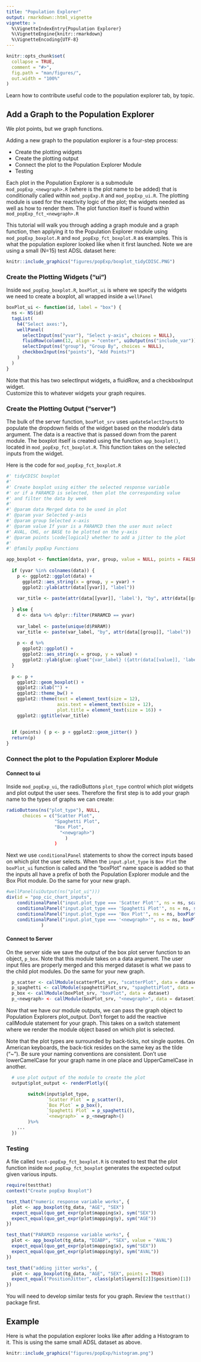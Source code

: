```yaml
---
title: "Population Explorer"
output: rmarkdown::html_vignette
vignette: >
  %\VignetteIndexEntry{Population Explorer}
  %\VignetteEngine{knitr::rmarkdown}
  %\VignetteEncoding{UTF-8}
---
```


```r
knitr::opts_chunk$set(
  collapse = TRUE,
  comment = "#>",
  fig.path = "man/figures/",
  out.width = "100%"
)
```

Learn how to contribute useful code to the population explorer tab, by topic.


## Add a Graph to the Population Explorer

We plot points, but we graph functions.

Adding a new graph to the population explorer is a four-step process:

- Create the plotting widgets
- Create the plotting output
- Connect the plot to the Population Explorer Module
- Testing 

Each plot in the Population Explorer is a submodule `mod_popExp_<newgraph>.R` (where <newgraph> is the plot name to be added) that is conditionally called within `mod_popExp.R` and `mod_popExp_ui.R`. The plotting module is used for the reactivity logic of the plot; the widgets needed as well as how to render them. The plot function itself is found within `mod_popExp_fct_<newgraph>.R`

This tutorial will walk you through adding a graph module and a graph function, then applying it to the Population Explorer module using `mod_popExp_boxplot.R` and `mod_popExp_fct_boxplot.R` as examples.
This is what the population explorer looked like when it first launched.  Note we are using a small (N=15) test ADSL dataset here:

```r
knitr::include_graphics("figures/popExp/boxplot_tidyCDISC.PNG")
```

### Create the Plotting Widgets ("ui")

Inside `mod_popExp_boxplot.R`, `boxPlot_ui` is where we specify the widgets we need to create a boxplot, all wrapped inside a `wellPanel`
```r
boxPlot_ui <- function(id, label = "box") {
  ns <- NS(id)
  tagList(
    h4("Select axes:"),
    wellPanel(
      selectInput(ns("yvar"), "Select y-axis", choices = NULL),
      fluidRow(column(12, align = "center", uiOutput(ns("include_var")))),
      selectInput(ns("group"), "Group By", choices = NULL),
      checkboxInput(ns("points"), "Add Points?")
    )
  )
}
```

Note that this has two selectInput widgets, a fluidRow, and a checkboxInput widget.<br>
Customize this to whatever widgets your graph requires.

### Create the Plotting Output ("server")

The bulk of the server function, `boxPlot_srv` uses `updateSelectInput`s to populate the dropdown fields of the widget based on the module's data argument. The data is a reactive that is passed down from the parent module. The boxplot itself is created using the function `app_boxplot()`, located in `mod_popExp_fct_boxplot.R`. This function takes on the selected inputs from the widget.

Here is the code for `mod_popExp_fct_boxplot.R`

```r
#' tidyCDISC boxplot
#' 
#' Create boxplot using either the selected response variable
#' or if a PARAMCD is selected, then plot the corresponding value
#' and filter the data by week
#' 
#' @param data Merged data to be used in plot
#' @param yvar Selected y-axis 
#' @param group Selected x-axis 
#' @param value If yvar is a PARAMCD then the user must select 
#' AVAL, CHG, or BASE to be plotted on the y-axis
#' @param points \code{logical} whether to add a jitter to the plot
#' 
#' @family popExp Functions

app_boxplot <- function(data, yvar, group, value = NULL, points = FALSE) {
  
  if (yvar %in% colnames(data)) {
    p <- ggplot2::ggplot(data) + 
      ggplot2::aes_string(x = group, y = yvar) +
      ggplot2::ylab(attr(data[[yvar]], "label"))
    
    var_title <- paste(attr(data[[yvar]], 'label'), "by", attr(data[[group]], "label"))
    
  } else {
    d <- data %>% dplyr::filter(PARAMCD == yvar)
    
    var_label <- paste(unique(d$PARAM))
    var_title <- paste(var_label, "by", attr(data[[group]], "label"))
    
    p <- d %>%
      ggplot2::ggplot() +
      ggplot2::aes_string(x = group, y = value) +
      ggplot2::ylab(glue::glue("{var_label} ({attr(data[[value]], 'label')})"))
  }
  
  p <- p + 
    ggplot2::geom_boxplot() +
    ggplot2::xlab("") +
    ggplot2::theme_bw() +
    ggplot2::theme(text = element_text(size = 12),
                   axis.text = element_text(size = 12),
                   plot.title = element_text(size = 16)) +
    ggplot2::ggtitle(var_title)
  
  
  if (points) { p <- p + ggplot2::geom_jitter() }
  return(p)
}
```

### Connect the plot to the Population Explorer Module

#### Connect to ui

Inside `mod_popExp_ui`, the radioButtons `plot_type` control which plot widgets and plot output the user sees. Therefore the first step is to add your graph name to the types of graphs we can create:


```r
radioButtons(ns("plot_type"), NULL, 
      choices = c("Scatter Plot", 
                  "Spaghetti Plot", 
                  "Box Plot",
	                "<newgraph>")
                      )
                  )
```

Next we use `conditionalPanel` statements to show the correct inputs based on which plot the user selects. When the `input.plot_type` is `Box Plot` the `boxPlot_ui` function is called and the "boxPlot" name space is added so that the inputs all have a prefix of both the Population Explorer module and the Box Plot module.  Do the same for your new graph.

```r
#wellPanel(uiOutput(ns("plot_ui")))
div(id = "pop_cic_chart_inputs", 
    conditionalPanel("input.plot_type === 'Scatter Plot'", ns = ns, scatterPlot_ui(ns("scatterPlot"))),
    conditionalPanel("input.plot_type === 'Spaghetti Plot'", ns = ns, spaghettiPlot_ui(ns("spaghettiPlot"))),
    conditionalPanel("input.plot_type === 'Box Plot'", ns = ns, boxPlot_ui(ns("boxPlot"))),
    conditionalPanel("input.plot_type === '<newgraph>'", ns = ns, boxPlot_ui(ns("<newgraph>")))
             )
```


#### Connect to Server

On the server side we save the output of the box plot server function to an object, `p_box`. Note that this module takes on a data argument. The user input files are properly merged and this merged dataset is what we pass to the child plot modules. Do the same for your new graph.

```r
  p_scatter <- callModule(scatterPlot_srv, "scatterPlot", data = dataset)
  p_spaghetti <- callModule(spaghettiPlot_srv, "spaghettiPlot", data = dataset)
  p_box <- callModule(boxPlot_srv, "boxPlot", data = dataset)
  p_<newgraph> <- callModule(boxPlot_srv, "<newgraph>", data = dataset)
```

Now that we have our module outputs, we can pass the graph object to Population Explorers plot_output. Don't forget to add the reactive callModule statement for your graph.  This takes on a switch statement where we render the module object based on which plot is selected. 

Note that the plot types are surrounded by back-ticks, not single quotes.  On American keyboards, the back-tick resides on the same key as the tilde ("~").  Be sure your naming conventions are consistent.  Don't use lowerCamelCase for your graph name in one place and UpperCamelCase in another.
  
```r
  # use plot output of the module to create the plot 
  output$plot_output <- renderPlotly({

        switch(input$plot_type,
               `Scatter Plot` = p_scatter(),
               `Box Plot` = p_box(),
               `Spaghetti Plot` = p_spaghetti(),
			   `<newgraph>` = p_<newgraph>()
        )%>% 
    ...
  })
```


### Testing

A file called `test-popExp_fct_boxplot.R` is created to test that the plot function inside `mod_popExp_fct_boxplot` generates the expected output given various inputs.

```r
require(testthat)
context("Create popExp Boxplot")

test_that("numeric response variable works", {
  plot <- app_boxplot(tg_data, "AGE", "SEX")
  expect_equal(quo_get_expr(plot$mapping$x), sym("SEX"))
  expect_equal(quo_get_expr(plot$mapping$y), sym("AGE"))
})

test_that("PARAMCD response variable works", {
  plot <- app_boxplot(tg_data, "DIABP", "SEX", value = "AVAL")
  expect_equal(quo_get_expr(plot$mapping$x), sym("SEX"))
  expect_equal(quo_get_expr(plot$mapping$y), sym("AVAL"))
})

test_that("adding jitter works", {
  plot <- app_boxplot(tg_data, "AGE", "SEX", points = TRUE)
  expect_equal("PositionJitter", class(plot$layers[[2]]$position)[1])
})
```

You will need to develop similar tests for you graph.  Review the `testthat()` package first.

## Example

Here is what the population explorer looks like after adding a Histogram to it.
This is using the same small ADSL dataset as above.

```r
knitr::include_graphics("figures/popExp/histogram.png")
```



<br>
<br>
<br>
<br>

